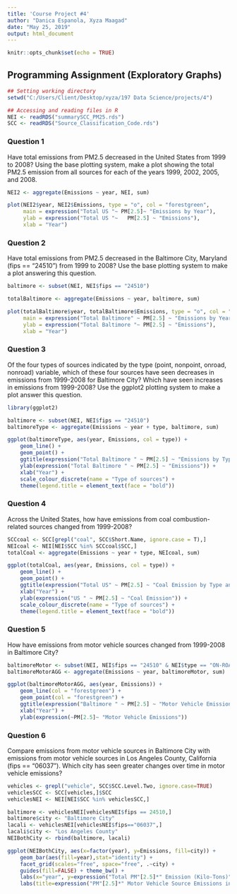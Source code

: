 ```yaml
---
title: 'Course Project #4'
author: "Danica Espanola, Xyza Maagad"
date: "May 25, 2019"
output: html_document
---
```


```r
knitr::opts_chunk$set(echo = TRUE)
```

## Programming Assignment (Exploratory Graphs)

```r
## Setting working directory
setwd("C:/Users/Client/Desktop/xyza/197 Data Science/projects/4")
```

```r
## Accessing and reading files in R
NEI <- readRDS("summarySCC_PM25.rds")
SCC <- readRDS("Source_Classification_Code.rds")
```

### Question 1
Have total emissions from PM2.5 decreased in the United States from 1999 to 2008? Using the base plotting system, make a plot showing the total PM2.5 emission from all sources for each of the years 1999, 2002, 2005, and 2008.
```r
NEI2 <- aggregate(Emissions ~ year, NEI, sum)

plot(NEI2$year, NEI2$Emissions, type = "o", col = "forestgreen", 
     main = expression("Total US "~ PM[2.5]~ "Emissions by Year"), 
     ylab = expression("Total US "~   PM[2.5] ~ "Emissions"), 
     xlab = "Year")
```

### Question 2
Have total emissions from PM2.5 decreased in the Baltimore City, Maryland (fips == "24510") from 1999 to 2008? Use the base plotting system to make a plot answering this question.

```r
baltimore <- subset(NEI, NEI$fips == "24510")

totalBaltimore <- aggregate(Emissions ~ year, baltimore, sum)

plot(totalBaltimore$year, totalBaltimore$Emissions, type = "o", col = "maroon",
     main = expression("Total Baltimore" ~ PM[2.5] ~ "Emissions by Year"), 
     ylab = expression("Total Baltimore "~ PM[2.5] ~ "Emissions"), 
     xlab = "Year")
```

### Question 3
Of the four types of sources indicated by the type (point, nonpoint, onroad, nonroad) variable, which of these four sources have seen decreases in emissions from 1999-2008 for Baltimore City? Which have seen increases in emissions from 1999-2008? Use the ggplot2 plotting system to make a plot answer this question.

```r
library(ggplot2)
```

```r
baltimore <- subset(NEI, NEI$fips == "24510")
baltimoreType <- aggregate(Emissions ~ year + type, baltimore, sum)

ggplot(baltimoreType, aes(year, Emissions, col = type)) +
    geom_line() +
    geom_point() +
    ggtitle(expression("Total Baltimore " ~ PM[2.5] ~ "Emissions by Type and Year")) +
    ylab(expression("Total Baltimore " ~ PM[2.5] ~ "Emissions")) +
    xlab("Year") +
    scale_colour_discrete(name = "Type of sources") +
    theme(legend.title = element_text(face = "bold"))
```

### Question 4
Across the United States, how have emissions from coal combustion-related sources changed from 1999-2008?

```r
SCCcoal <- SCC[grepl("coal", SCC$Short.Name, ignore.case = T),]
NEIcoal <- NEI[NEI$SCC %in% SCCcoal$SCC,]
totalCoal <- aggregate(Emissions ~ year + type, NEIcoal, sum)

ggplot(totalCoal, aes(year, Emissions, col = type)) +
    geom_line() +
    geom_point() +
    ggtitle(expression("Total US" ~ PM[2.5] ~ "Coal Emission by Type and Year")) +
    xlab("Year") +
    ylab(expression("US " ~ PM[2.5] ~ "Coal Emission")) +
    scale_colour_discrete(name = "Type of sources") +
    theme(legend.title = element_text(face = "bold"))
```

### Question 5
How have emissions from motor vehicle sources changed from 1999-2008 in Baltimore City?

```r
baltimoreMotor <- subset(NEI, NEI$fips == "24510" & NEI$type == "ON-ROAD")
baltimoreMotorAGG <- aggregate(Emissions ~ year, baltimoreMotor, sum)

ggplot(baltimoreMotorAGG, aes(year, Emissions)) +
    geom_line(col = "forestgreen") +
    geom_point(col = "forestgreen") +
    ggtitle(expression("Baltimore " ~ PM[2.5] ~ "Motor Vehicle Emissions by Year")) +
    xlab("Year") +
    ylab(expression(~PM[2.5]~ "Motor Vehicle Emissions"))
```

### Question 6
Compare emissions from motor vehicle sources in Baltimore City with emissions from motor vehicle sources in Los Angeles County, California (fips == "06037"). Which city has seen greater changes over time in motor vehicle emissions?

```r
vehicles <- grepl("vehicle", SCC$SCC.Level.Two, ignore.case=TRUE)
vehiclesSCC <- SCC[vehicles,]$SCC
vehiclesNEI <- NEI[NEI$SCC %in% vehiclesSCC,]

baltimore <- vehiclesNEI[vehiclesNEI$fips == 24510,]
baltimore$city <- "Baltimore City"
lacali <- vehiclesNEI[vehiclesNEI$fips=="06037",]
lacali$city <- "Los Angeles County"
NEIBothCity <- rbind(baltimore, lacali)

ggplot(NEIBothCity, aes(x=factor(year), y=Emissions, fill=city)) +
    geom_bar(aes(fill=year),stat="identity") +
    facet_grid(scales="free", space="free", .~city) +
    guides(fill=FALSE) + theme_bw() +
    labs(x="year", y=expression("Total PM"[2.5]*" Emission (Kilo-Tons)")) + 
    labs(title=expression("PM"[2.5]*" Motor Vehicle Source Emissions in Baltimore & LA, 1999-2008"))
```
